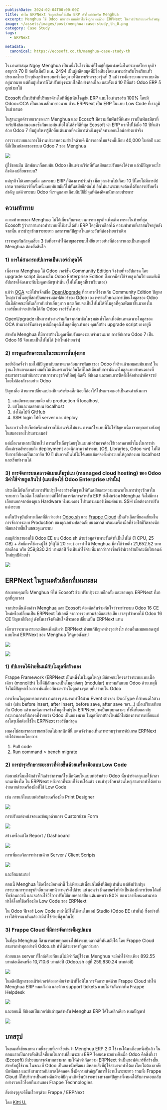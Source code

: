 ```yaml
---
publishDate: 2024-02-04T00:00:00Z
title: ทำไม ERPNext จึงถูกเลือกให้เป็น ERP ตัวใหม่สำหรับ Menghua
excerpt: Menghua ใช้ Odoo มายาวนานแต่ทำไมจึงถูกแทนด้วย ERPNext ในการปรับระบบครั้งสำคัญ
image: ~/assets/images/post/menghua-case-study_th_0.png
category: Case Study
tags:
  - ERPNext

metadata:
  canonical: https://ecosoft.co.th/menghua-case-study-th
---
```


โรงงานทำสมุด Ngoy Menghua เป็นหนึ่งในโรงพิมพ์ที่ใหญ่ที่สุดแห่งหนึ่งในประเทศไทย ธุรกิจอายุกว่า 70 ​​ปี ก่อตั้งเมื่อปี พ.ศ. 2494 เป็นผู้ผลิตสมุดที่มีชื่อเสียงโดยเฉพาะสำหรับโรงเรียนทั่วประเทศไทย ปัจจุบันธุรกิจครอบครัวนี้อยู่ภายใต้การบริหารของรุ่นที่ 3 แม้ว่าจะมีกระบวนการแบบเดิมอยู่มากมาย แต่ทีมผู้บริหารก็ได้ปรับปรุงระบบไอทีอย่างต่อเนื่อง และตั้งแต่ 10 ปีที่แล้ว Odoo ERP ก็ถูกนำมาใช้

Ecosoft เป็นบริษัทที่ปรึกษาด้านไอทีที่มุ่งเน้นโซลูชัน ERP แบบโอเพ่นซอร์ส 100% โดยมี Odoo+OCA เป็นแกนหลักมายาวนาน ส่วน ERPNext เป็น ERP ในแบบ Low Code ที่เราภูมิในนำเสนอ

ในฐานะลูกค้ารายแรกของเรา Menghua และ Ecosoft มีความสัมพันธ์ที่พิเศษ เราเป็นพันธมิตรที่จะรับฟังข้อเสนอแนะซึ่งกันและกันเพื่อให้ได้สิ่งที่ดีที่สุด Ecosoft นำ ERP แรกไปใช้เมื่อ 10 ปีที่แล้วด้วย Odoo 7 ทีมผู้บริหารรู้สึกตื่นเต้นมากที่จะมีการดำเนินธุรกิจทางออนไลน์อย่างแท้จริง

การวางระบบและการใช้งานประสบความสำเร็จด้วยดี มีการออกใบแจ้งหนี้เกือบ 40,000 ใบต่อปี และนี่ก็เป็นหน้าตาของระบบ Odoo 7 ของ Menghua

![](~/assets/images/post/menghua-case-study_1.png)

ผู้ใช้ชอบมัน นักพัฒนาก็ชอบมัน Odoo เป็นเฟรมเวิร์กที่ทันสมัยและปรับแต่งได้ง่าย แล้วมีปัญหาอะไรถึงต้องเปลี่ยนระบบ?

แต่ธุรกิจไม่เคยหยุดนิ่ง และระบบ ERP ก็ต้องการปรับตัว เมื่อเวลาผ่านไปเกือบ 10 ปีโดยไม่มีการอัปเกรด ซอฟต์แวร์ที่ครั้งหนึ่งเคยทันสมัยก็ไม่ทันสมัยอีกต่อไป อีกไม่นานระบบจะต้องได้รับการปรับครั้งสำคัญ แต่ด้วยระบบ Odoo ที่เราดูแลมาเกือบสิบปีก็มีจุดที่ต้องคิดหนักหลายประการ

## ความท้าทาย

ความท้าทายของ Menghua ไม่ได้เกี่ยวกับกระบวนการทางธุรกิจเพิ่มเติม เพราะในท้ายที่สุด Ecosoft รู้ว่าเราสามารถทำระบบที่ใช้งานได้กับ ERP ใดๆที่เราเลือกได้ ความท้าทายที่เราสนใจอยู่หลังจากนั้น การบำรุงรักษาระยะยาว และการแก้ปัญหาในแต่ละวันที่ต้องง่ายกว่าเดิม

เราจะคุยกันถึงจุดเสี่ยง 3 ข้อที่อาจทำให้อายุของระบบไม่ยืนยาวอย่างที่ต้องการและเป็นเหตุผลที่ Menghua ต้องตัดสินใจ

### 1) การไม่สามารถอัปเกรดเป็นเวอร์ล่าสุดได้

เนื่องจาก Menghua ใช้ Odoo เวอร์ชั่น Community Edition จึงง่ายที่จะอัปเกรด โดย upgrade script มีเฉพาะใน Odoo Enterprise Edition ซึ่งอาจมีค่าใช้จ่ายสูงเกินไป แถมยังมีอัปเกรดได้เฉพาะกับโมดูลหลักๆเท่านั้น (ไม่ใช่โมดูลที่เราเขียนเอง)

แม้ว่า <a href="https://odoo-community.org">OCA</a> จะมีโปรเจ็กต์ชื่อ <a href="https://github.com/OCA/OpenUpgrade">OpenUpgrade</a> ที่สามารถใช้งานกับ Community Edition ปัญหาใหญ่กว่านั้นอยู่ที่สถาปัตยกรรมซอฟต์แวร์ของ Odoo เอง เพราะลักษณะการเขียนโมดูลของ Odoo นั้นมีลักษณะที่พันเกี่ยวกับส่วนอื่นๆมาก และเกือบจะเป็นไปไม่ได้ที่โมดูลที่คุณพัฒนาขึ้นมาเองในเวอร์ชั่นเก่าจะเข้ากันได้กับ Odoo เวอร์ชันใหม่ๆ

OpenUpgrade เป็นการทำงานร่วมกันจากสมาชิกในชุมชนทั่วโลกเพื่ออัพเดทเฉพาะโมดูลของ OCA ข้ามเวอร์ชันต่างๆ แต่เมื่อพูดถึงโมดูลที่คุณทำเอง คุณก็สร้าง upgrade script เองอยู่ดี

สำหรับ Menghua ที่มีการสร้างโมดูลเพื่อปรับแต่งระบบจำนวนมาก การอัปเกรด Odoo 7 เป็น Odoo 16 จึงแทบเป็นไปไม่ได้ (ทำใหม่ง่ายกว่า)

### 2) การดูแลรักษาระบบในระยะยาวนั้นยุ่งยาก

ขอย้ำอีกครั้งว่า ผมไม่มีปัญหากับสภาพแวดล้อมการพัฒนาของ Odoo ที่จริงแล้วผมชอบมันมาก! ในฐานะโปรแกรมเมอร์ ผมยังไม่เห็นเฟรมเวิร์กอื่นใดที่ใกล้เคียงกับการพัฒนาโมดูลแบบกำหนดเองที่สามารถรวมเข้ากับกระบวนการทางธุรกิจที่มีอยู่ ติดตั้ง อัปเดต และถอนการติดตั้งได้อย่างน่าอัศจรรย์โดยไม่ต้องกังวลอย่าง Odoo

ปัญหาคือ ด้วยการเปลี่ยนแปลงฟีเจอร์เพียงเล็กน้อยก็ต้องให้โปรแกรมเมอร์เป็นคนดำเนินการ

1. เซตอัพระบบแบบเดียวกับ production ที่ localhost
2. แก้ไขและทดสอบบน localhost
3. ส่งโค้ดไปที่ GitHub
4. SSH login ไปที่ server และ deploy

ในระหว่างโปรเจ็กต์หรือหลังจากใช้งานจริงไม่นาน การแก้ไขแบบนี้ไม่ใช่ปัญหาเนื่องจากทุกอย่างยังอยู่ในสมองของโปรแกรมเมอร์

แต่เมื่อเวลาหลายปีผ่านไป การแก้ไขเล็กๆน้อยๆในแบบฟอร์มอาจต้องใช้เวลาหลายชั่วโมงในการทำ ตั้งแต่เซตอัพระบบถึง deployment ลองนึกภาพว่าถ้าระบบ (OS, Libraries, Odoo ฯลฯ) ไม่ได้รับการอัปเดตเป็นเวลาอีก 10 ปี มันอาจเป็นไปไม่ได้เลยแม้แค่จะตั้งค่าระบบให้ถูกต้องบน localhost และเริ่มทำงานได้

### 3) การจัดการบนคลาวด์แบบเต็มรูปแบ (managed cloud hosting) ของ Odoo มีค่าใช้จ่ายสูงเกินไป (และต้องใช้ Odoo Enterprise เท่านั้น)

ประเด็นนี้ยังเกี่ยวกับการปรับปรุงโครงสร้างพื้นฐานให้ทันสมัยและความสะดวกในการบำรุงรักษาในระยะยาว ในอดีต โฮสติ้งคลาวด์ที่ได้รับการจัดการสำหรับ ERP ยังไม่พร้อม Menghua จึงไม่มีทางเลือกนอกจากต้องดูแล Hardware ทั้งหมดเอง โปรแกรมเมอร์เชื่อมต่อผ่าน SSH เมื่อต้องการปรับแต่งระบบ

แต่ในปัจจุบันมีทางเลือกที่ดีกว่าอย่าง <a href="https://www.odoo.sh">Odoo.sh</a> และ <a href="https://frappecloud.com/">Frappe Cloud</a> เป็นตัวเลือกที่ยอดเยี่ยมในการจัดการระบบ Production ของคุณอย่างปลอดภัยบนคลาวด์ พร้อมเครื่องมือที่ช่วยให้ชีวิตของนักพัฒนาง่ายขึ้นในขณะดูแลระบบ

สมมุติว่าเรายอมใช้ Odoo EE บน Odoo.sh ด้วยข้อมูลจำเพาะขั้นต่ำที่เป็นไปได้ (1 CPU, 25 GB) + สิทธิ์การใช้งานผู้ใช้ (ที่ผู้ใช้ 20 ราย) อาจทำให้ Menghua มีค่าใช้จ่ายถึง 21,652.52 บาทต่อเดือน หรือ 259,830.24 บาทต่อปี ซึ่งเป้นค่าใช้จ่ายที่มากกว่าการซื้อเซิร์ฟเวอร์สเป็คระดับไฮเอนด์ใหม่ทุกปีด้วยซ้ำ

![](~/assets/images/post/menghua-case-study_2.png)

## ERPNext ในฐานะตัวเลือกที่เหมาะสม

ต้องขอบคุณทั้ง Menghua ที่ให้ Ecosoft ช่วยปรับปรุงระบบอีกครั้ง และขอบคุณ ERPNext ที่มาถูกที่ถูกเวลา

จากประเด็นดังกล่าว Menghua และ Ecosoft ต้องตัดสินร่วมกันใจว่าจะทำระบบ Odoo 16 CE ใหม่หรือเปลี่ยนเป็น ERPNext ไปเลยดี จากการรวบรวมข้อดีและข้อเสีย เราสรุปว่าหากใช้ Odoo 16 CE ปัญหาก็ยังอยู่ ดังนั้นเราจึงตัดสินใจที่จะลองเปลี่ยนเป็น ERPNext แทน

เดี๋ยวเราจะมาลงรายละเอียดเพิ่มเติมว่า ERPNext ช่วยแก้ปัญหาต่างๆอย่างไร ก่อนอื่นผมขอแสดงรูปแบบใหม่ ERPNext ของ Menghua ให้ดูพอสังเขป

![](~/assets/images/post/menghua-case-study_3.png)

![](~/assets/images/post/menghua-case-study_4.png)

### 1) อัปเกรดได้ง่ายขึ้นแม้กับโมดูลที่สร้างเอง

Frappe Framework (ERPNext เป็นหนึ่งในโมดูลใหญ่) มีลักษณะโครงสร้างระบบแบบเนื้อเดียว (monolith) ไม่ได้มีลักษณะเป็นโมดูลย่อยๆ (modular) มารวมกันแบบ Odoo ด้วยเหตุนี้ จึงไม่มีปัญหาเรื่องการพันเกี่ยวกันระหว่างโมดูลต่างๆแบบที่เราพบใน Odoo

การเขียนโมดูลแทรกการทำงานต่างๆ สามารถทำได้ผ่าน Event ต่างของ DocType ที่กำหนดไว้ล่วงหน้า (เช่น before insert, after insert, before save, after save ฯลฯ...) เมื่อเปรียบเทียบกับ Odoo แล้วเทคนิคการสร้างโมดูลใหม่ๆใน ERPNext จะเป็นแบบหลวมๆ ทั้งนี้เพื่อแลกกับกระบวนการอัปเกรดที่ง่ายกว่า Odoo เป็นอย่างมาก โมดูลที่เราสร้างใหม่มักไม่ต้องการการเปลี่ยนแปลงใดๆเมื่อต้องใช้ใน ERPNext เวอร์ชันล่าสุด

ผมคงไม่สามารถลงรายละเอียดได้มากนักที่นี่ แต่หวังว่าพอเห็นภาพรวมๆว่าการอัปเกรด ERPNext ทำได้ง่ายดายโดยการ

1. Pull code
2. Run command > bench migrate

### 2) การบำรุงรักษาระยะยาวที่ง่ายขึ้นด้วยเครื่องมือแบบ Low Code

ก่อนหน้านี้ผมได้กล่าวไว้แล้วว่าการแก้ไขเล็กน้อยในแบบฟอร์มด้วย Odoo นั้นน่ารำคาญและใช้เวลานานเพียงใด ใน ERPNext หลังจากที่ระบบใช้งานได้แล้ว งานบำรุงรักษาส่วนใหญ่สามารถทำได้อย่างง่ายดายด้วยเครื่องมือที่ใช้ Low Code 

เช่น การแก้ไขแบบฟอร์มด้วยเครื่องมือ Print Designer

![](~/assets/images/post/menghua-case-study_5.png)

การปรับแต่งหน้าจอและข้อมูลด้วยการ Customize Form

![](~/assets/images/post/menghua-case-study_6.png)

สร้างหรือแก้ไข Report / Dashboard

![](~/assets/images/post/menghua-case-study_7.png)

การเพิ่มลอจิกการทำงานด้วย Server / Client Scripts

![](~/assets/images/post/menghua-case-study_8.png)

และอีกมากมาย!

ตอนนี้ Menghua ใช้เครื่องมือเหล่านี้ ไม่เพียงแต่เพื่อแก้ไขสิ่งที่มีอยู่เท่านั้น แต่ยังปรับปรุงกระบวนการทางธุรกิจอื่นๆตามหน้างานจริงไปด้วย แน่นอนว่า มีหลายครั้งที่จำเป็นต้องมีการเขียนโค้ดที่ซับซ้อนกว่านี้ และจะต้องใช้วิธีการปรับใช้แบบคลาสสิก แต่ผมพบว่า 80% ของเวลาทั้งหมดสามารถทำได้โดยใช้เครื่องมือ Low Code ของ ERPNext

ใน Odoo ฟีเจอร์ Low Code เหล่านี้มีให้ใช้งานในแอป Studio (Odoo EE เท่านั้น) ซึ่งอย่างที่เราได้พิจรณากันแล้วว่ามีค่าใช้จ่ายที่สูงเกินไป

### 3) Frappe Cloud ที่มีการจัดการเต็มรูปแบบ

ในที่สุด Menghua ก็สามารถย้ายทุกอย่างไปยังระบบคลาวด์ที่ทันสมัยได้ โดย Frappe Cloud สามารถทำทุกอย่างที่ Odoo.sh ทำได้ด้วยราคาที่ถูกกว่ามาก

ด้วยขนาด server ที่ใกล้เคียงกันแต่ไม่มีจำกัดผู้ใช้งาน Menghua จะมีค่าใช้จ่ายเพียง 892.55 บาทต่อเดือนหรือ 10,710.6 บาทต่อปี (Odoo.sh อยู่ที่ 259,830.24 บาทต่อปี)

![](~/assets/images/post/menghua-case-study_9.png)

ในอดีตปัญหาของเซิร์ฟเวอร์ต้องอาศัยเจ้าหน้าที่ไอทีในการจัดการ แต่ด้วย Frappe Cloud ทำให้ Menghua ERP หมดกังวล และด้วย support tickets แบบไม่จำกัดจากทีม Frappe Helpdesk

![](~/assets/images/post/menghua-case-study_10.png)

และตอนนี้ อัปเดตเป็นเวอร์ชันล่าสุดสำหรับ Menghua ERP ได้ในคลิกเดียว หมดปัญหา!

![](~/assets/images/post/menghua-case-study_11.png)

## บทสรุป

ในขณะที่เขียนบทความนี้ระบบที่เราเรียกันว่า Menghua ERP 2.0 ใช้งานได้มาเกือบหนึ่งปีแล้ว ในตอนแรกเป็นการตัดสินใจที่ยากในการเปลี่ยนระบบ ERP โดยเฉพาะอย่างยิ่งเมื่อ Odoo คือสิ่งที่เรา (Ecosoft) มีประสบการณ์มากกว่ามาก ผมให้คำจำกัดความ ERPNext ว่าเป็นซอฟต์แวร์ที่สร้างขึ้นสำหรับผู้ใช้งาน ในขณะที่ Odoo เป็นของนักพัฒนา มีหลายสิ่งที่ผู้ใช้สามารถทำได้เองโดยไม่ต้องอาศัยนักพัฒนา และยังสามารถอัปเกรดได้ตลอด ซึ่งมีความสำคัญกับการใช้งานในระยะยาว รวมทั้ง Frappe Cloud ก็ให้บริการเป็นอย่างดีแม้จะมีปัญหาเกิดขึ้นบ้างระหว่างทางแต่ปัญหาทั้งหมดได้รับการตอบกลับอย่างรวดเร็วโดยทีมงานของ Frappe Technologies

สิ่งต่างๆดูจะดีขึ้นเรื่อยๆด้วย Frappe / ERPNext

โดย <a href="https://x.com/@kittiup">Kitti U.</a>
